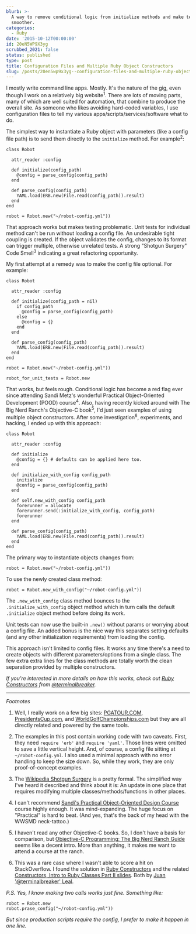 ```yaml
---
blurb: >-
  A way to remove conditional logic from initialize methods and make testing
  smoother.
categories:
  - Ruby
date: '2015-10-12T00:00:00'
id: 20eN5WP9X3yg
scrubbed_2021: false
status: published
type: post
title: Configuration Files and Multiple Ruby Object Constructors
slug: /posts/20en5wp9x3yg--configuration-files-and-multiple-ruby-object-constructors
---
```


I mostly write command line apps. Mostly. It's the nature of the gig, even though I work on a relatively big website<sup>1</sup>. There are lots of moving parts, many of which are well suited for automation, that combine to produce the overall site. As someone who likes avoiding hard-coded variables, I use configuration files to tell my various apps/scripts/services/software what to do.

The simplest way to instantiate a Ruby object with parameters (like a config file path) is to send them directly to the `initialize` method. For example<sup>2</sup>:


```ruby{numberLines: true}
class Robot

  attr_reader :config

  def initialize(config_path)
    @config = parse_config(config_path)
  end
  
  def parse_config(config_path)
    YAML.load(ERB.new(File.read(config_path)).result)
  end
end

robot = Robot.new("~/robot-config.yml"))
```


That approach works but makes testing problematic. Unit tests for individual method can't be run without loading a config file. An undesirable tight coupling is created. If the object validates the config, changes to its format can trigger multiple, otherwise unrelated tests. A strong "Shotgun Surgery" Code Smell<sup>3</sup> indicating a great refactoring opportunity. 

My first attempt at a remedy was to make the config file optional. For example:

```ruby{numberLines: true}
class Robot

  attr_reader :config

  def initialize(config_path = nil)
    if config_path
      @config = parse_config(config_path)
    else 
      @config = {}
    end
  end
  
  def parse_config(config_path)
    YAML.load(ERB.new(File.read(config_path)).result)
  end
end

robot = Robot.new("~/robot-config.yml"))

robot_for_unit_tests = Robot.new
```


That works, but feels rough. Conditional logic has become a red flag ever since attending Sandi Metz's wonderful Practical Object-Oriented Development (POOD) course<sup>4</sup>. Also, having recently kicked around with The Big Nerd Ranch's Objective-C book<sup>5</sup>, I'd just seen examples of using multiple object constructors. After some investigation<sup>6</sup>, experiments, and hacking, I ended up with this approach: 

```ruby{numberLines: true}
class Robot

  attr_reader :config

  def initialize
    @config = {} # defaults can be applied here too.
  end
  
  def initialize_with_config config_path
    initialize
    @config = parse_config(config_path)
  end
  
  def self.new_with_config config_path
    forerunner = allocate
    forerunner.send(:initialize_with_config, config_path)
    forerunner  
  end
  
  def parse_config(config_path)
    YAML.load(ERB.new(File.read(config_path)).result)
  end
end
```

The primary way to instantiate objects changes from:

```ruby{numberLines: true}
robot = Robot.new("~/robot-config.yml"))
```

To use the newly created class method:

```ruby{numberLines: true}
robot = Robot.new_with_config("~/robot-config.yml"))
```

The `.new_with_config` class method bounces to the `.initialize_with_config` object method which in turn calls the default `.initialize` object method before doing its work.

Unit tests can now use the built-in `.new()` without params or worrying about a config file. An added bonus is the nice way this separates setting defaults (and any other initialization requirements) from loading the config.

This approach isn't limited to config files. It works any time there's a need to create objects with different parameters/options from a single class. The few extra extra lines for the class methods are totally worth the clean separation provided by multiple constructors.


_If you're interested in more details on how this works, check out [Ruby Constructors](http://www.verygoodindicators.com/blog/2015/03/15/ruby-contructors/) from [@terminalbreaker](https://twitter.com/terminalbreaker)._

---


_Footnotes_

1. Well, I really work on a few big sites: [PGATOUR.COM](http://www.pgatour.com), [PresidentsCup.com](http://www.presidentscup.com), and [WorldGolfChampionships.com](http://www.worldgolfchampionships.com) but they are all directly related and powered by the same tools.

2. The examples in this post contain working code with two caveats. First, they need `require 'erb'` and `require 'yaml'`. Those lines were omitted to save a little vertical height. And, of course, a config file sitting at `~/robot-config.yml`. I also used a minimal approach with no error handling to keep the size down. So, while they work, they are only proof-of-concept examples.

3. The [Wikipedia Shotgun Surgery](https://en.wikipedia.org/wiki/Shotgun_surgery) is a pretty formal. The simplified way I've heard it described and think about it is: An update in one place that requires modifying multiple classes/methods/functions in other places.

4. I can't recommend [Sandi's Practical Object-Oriented Design Course](http://www.sandimetz.com/courses) course highly enough. It was mind-expanding. The huge focus on "Practical" is hard to beat. (And yes, that's the back of my head with the WWSMD neck-tattoo.)

5. I haven't read any other Objective-C books. So, I don't have a basis for comparison, but [Objective-C Programming:
The Big Nerd Ranch Guide](https://www.bignerdranch.com/we-write/objective-c-programming/) seems like a decent intro. More than anything, it makes me want to attend a course at the ranch.

6. This was a rare case where I wasn't able to score a hit on StackOverflow. I found the solution in [Ruby Constructors](http://www.verygoodindicators.com/blog/2015/03/15/ruby-contructors/) and the related [Constructors, Intro to Ruby Classes Part II slides](http://www.slideshare.net/ciscoleal/constructors-28459017). Both by [Juan '@terminalbreaker' Leal](https://twitter.com/terminalbreaker).


_P.S. Yes, I know making two calls works just fine. Something like:_

```ruby{numberLines: true}
robot = Robot.new
robot.prase_config("~/robot-config.yml"))
```

_But since production scripts require the config, I prefer to make it happen in one line._
